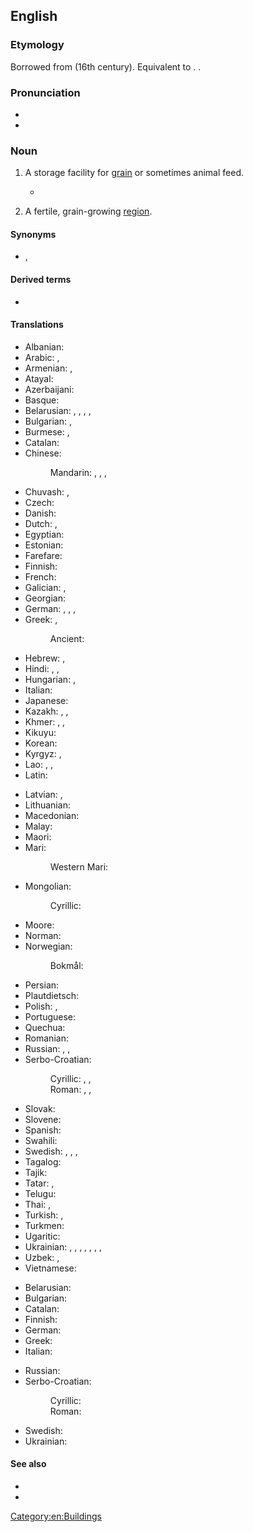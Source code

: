 ==English==
{{wikipedia}}

===Etymology===
{{root|en|ine-pro|*ǵerh₂-}}
Borrowed from {{bor|en|la|grānārium}} (16th century). Equivalent to {{suffix|en|grain|ary}}. {{doublet|en|garner}}.

===Pronunciation===
* {{IPA|en|/ˈɡɹænəɹi/}}
* {{audio|en|LL-Q1860 (eng)-Vealhurl-granary.wav|Audio (UK)}}

===Noun===
{{en-noun|+|granarys|pl2qual=obsolete}}

# {{lb|en|agriculture}} A storage facility for [[grain]] or sometimes animal feed.
#* {{quote-book|en|year=1837| year_published= 1977 |page=237|title= {{w|Mauprat}} |author= {{w|George Sand}}|trans=Stanley Young|publisher=Cassandra Editions|url= https://books.google.co.nz/books?id=NTTeAwAAQBAJ |isbn= 9780897338677 |passage= For a long time the dormouse and polecat had seemed to him overfeeble enemies for his restless valour, even as the '''granary''' floor seemed to afford too narrow a field. Every day he read the papers of the previous day in the servants' hall of the houses he visited, and it appeared to him that this war in America, which was hailed as the awakening of the spirit of liberty and justice in the New World, ought to produce a revolution in France.}}
# {{lb|en|figuratively}} A fertile, grain-growing [[region]].

====Synonyms====
* {{sense|fertile region}} {{l|en|breadbasket}}, {{l|en|rice bowl}}

====Derived terms====
* {{l|en|granary bread}}

====Translations====
{{trans-top|storage facility}}
* Albanian: {{t+|sq|hambar|m}}
* Arabic: {{t|ar|مَخْزَن الْحُبُوب|m}}, {{t|ar|شُونَة|f}}
* Armenian: {{t+|hy|ամբար}}, {{t+|hy|շտեմարան}}
* Atayal: {{t|tay|khu}}
* Azerbaijani: {{t+|az|anbar}}
* Basque: {{t|eu|aletegi}}
* Belarusian: {{t|be|збожжасхо́вішча|n}}, {{t|be|сві́ран|m}}, {{t|be|клець|f}}, {{t|be|жы́тніца|f}}, {{t|be|амба́р|m}}
* Bulgarian: {{t+|bg|хамба́р|m}}, {{t+|bg|жи́тница|f}}
* Burmese: {{t+|my|စည့်}}, {{t+|my|ကျီ}}
* Catalan: {{t+|ca|graner}}
* Chinese:
*: Mandarin: {{t|cmn|筒倉}}, {{t|cmn|筒仓|tr=tǒngcāng}}, {{t+|cmn|糧倉}}, {{t+|cmn|粮仓|tr=liángcāng}}
* Chuvash: {{t|cv|ампар}}, {{t|cv|кӗлет}}
* Czech: {{t|cs|sýpka|f}}
* Danish: {{t+|da|lade|c}}
* Dutch: {{t+|nl|graanschuur}}, {{t+|nl|spieker|m}}
* Egyptian: {{t-egy|mẖr|h=m-a:Xr-r:pr}}
* Estonian: {{t+|et|ait}}
* Farefare: {{t|gur|bãarɛ}}
* Finnish: {{t+|fi|aitta}}
* French: {{t+|fr|grenier|m}}
* Galician: {{t+|gl|hórreo|m}}, {{t+|gl|celeiro|m}}
* Georgian: {{t|ka|ბეღელი}}
* German: {{t+|de|Getreidespeicher|m}}, {{t|de|Kornhaus|n}}, {{t+|de|Kornspeicher|m}}, {{t+|de|Speicher|m}}
* Greek: {{t+|el|σιταποθήκη|m}}, {{t+|el|σιτοβολώνας|m}}
*: Ancient: {{t|grc|σιτοθήκη|f}}
* Hebrew: {{t+|he|מַמְּגוּרָה|f|tr=mamgurá}}, {{t+|he|אָסָם|m|tr=asám}}
* Hindi: {{t|hi|धान्यागार|m}}, {{t|hi|अन्नागार|m}}, {{t+|hi|बखारी|f}}
* Hungarian: {{t+|hu|magtár}}, {{t+|hu|hombár}}
* Italian: {{t+|it|granaio}}
* Japanese: {{t+|ja|穀倉|tr=こくそう, kokusō}}
* Kazakh: {{t|kk|қамба}}, {{t|kk|қойма}}, {{t|kk|албар}}
* Khmer: {{t+|km|តឹក}}, {{t+|km|ជង្រុក}}, {{t+|km|កោដ្ឋ}}
* Kikuyu: {{t|ki|ikũmbĩ|c5}}
* Korean: {{t+|ko|곡창 (穀倉)}}
* Kyrgyz: {{t+|ky|кампа}}, {{t+|ky|амбар}}
* Lao: {{t|lo|ຍຸ້ງ}}, {{t+|lo|ສາງ}}, {{t|lo|ເຍັຽ}}
* Latin: {{t|la|grānārium|n}}
{{trans-mid}}
* Latvian: {{t|lv|klēts|f}}, {{t|lv|klēts|m}}
* Lithuanian: {{t|lt|klė́tis|f}}
* Macedonian: {{t|mk|амбар|m}}
* Malay: {{t|ms|jelapang}}
* Maori: {{t|mi|pātaka pata}}
* Mari:
*: Western Mari: {{t|mrj|клӓт}}
* Mongolian:
*: Cyrillic: {{t+|mn|амбаар}}
* Moore: {{t|mos|baoore}}
* Norman: {{t|nrf|grain'nie|f}}
* Norwegian:
*: Bokmål: {{t+|nb|låve|m}}
* Persian: {{t+|fa|انبار|tr=ambâr}}
* Plautdietsch: {{t|pdt|Spikja|m}}
* Polish: {{t+|pl|spichlerz|m}}, {{t+|pl|spichrz|m}}
* Portuguese: {{t+|pt|celeiro|m}}
* Quechua: {{t|qu|pirwa}}
* Romanian: {{t+|ro|grânar}}
* Russian: {{t+|ru|зернохрани́лище|n}}, {{t+|ru|амба́р|m}}, {{t+|ru|жи́тница|f}}
* Serbo-Croatian:
*: Cyrillic: {{t|sh|жи̏тница|f}}, {{t|sh|а̏мба̄р|m}}, {{t|sh|ха̏мба̄р|m}}
*: Roman: {{t+|sh|žȉtnica|f}}, {{t+|sh|ȁmbār|m}}, {{t+|sh|hȁmbār|m}}
* Slovak: {{t+|sk|sýpka|f}}
* Slovene: {{t|sl|kašča|f}}
* Spanish: {{t+|es|granero|m}}
* Swahili: {{t+|sw|ghala}}
* Swedish: {{t|sv|spannmålsmagasin|n}}, {{t+|sv|sädesmagasin|n}}, {{t+|sv|kornbod|c}}, {{t+|sv|lada|c}}
* Tagalog: {{t|tl|kamalig}}
* Tajik: {{t|tg|анбор}}
* Tatar: {{t|tt|амбар}}, {{t+|tt|келәт}}
* Telugu: {{t+|te|కోష్ఠము}}
* Thai: {{t+|th|ยุ้ง}}, {{t+|th|ฉาง}}
* Turkish: {{t|tr|hububat ambarı}}, {{t+|tr|tahıl ambarı}}
* Turkmen: {{t+|tk|ammar}}
* Ugaritic: {{t|uga|𐎀𐎒𐎎}}
* Ukrainian: {{t|uk|шпіхлі́р|m}}, {{t|uk|зерносхо́вище|n}}, {{t|uk|жи́тниця|f}}, {{t+|uk|комо́ра|f}}, {{t+|uk|амба́р|m}}, {{t|uk|гамазе́й|m}}, {{t|uk|гамазе́я|f}}, {{t|uk|си́панець|m}}
* Uzbek: {{t+|uz|ombor}}, {{t+|uz|omborxona}}
* Vietnamese: {{t|vi|kho thóc}}
{{trans-bottom}}

{{trans-top|fertile, grain-growing region}}
* Belarusian: {{t|be|жы́тніца|f}}
* Bulgarian: {{t+|bg|жи́тница|f}}
* Catalan: {{t+|ca|graner|m}}
* Finnish: {{t+|fi|vilja-aitta}}
* German: {{t+|de|Kornkammer|f}}
* Greek: {{t+|el|σιτοβολώνας|m}}
* Italian: {{t+|it|granaio|m}}
{{trans-mid}}
* Russian: {{t+|ru|жи́тница|f}}
* Serbo-Croatian:
*: Cyrillic: {{t|sh|жи̏тница|f}}
*: Roman: {{t+|sh|žȉtnica|f}}
* Swedish: {{t+|sv|kornbod|c}}
* Ukrainian: {{t|uk|жи́тниця|f}}
{{trans-bottom}}

====See also====
* {{l|en|silo}}
* {{l|en|grain elevator}}

[[Category:en:Buildings]]
